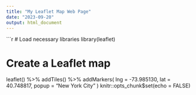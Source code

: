 ```yaml
---
title: "My Leaflet Map Web Page"
date: "2023-09-20"
output: html_document
---
```


```r
# Load necessary libraries
library(leaflet)

# Create a Leaflet map
leaflet() %>%
  addTiles() %>%
  addMarkers(
    lng = -73.985130,
    lat = 40.748817,
    popup = "New York City"
  )
knitr::opts_chunk$set(echo = FALSE)
